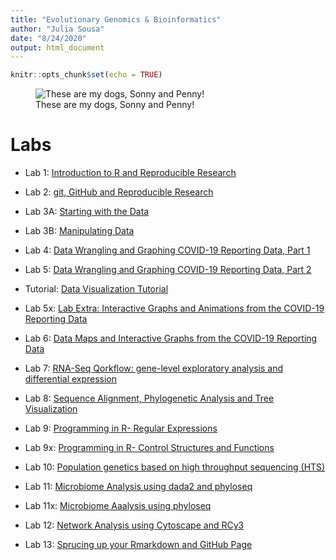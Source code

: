 ```yaml
---
title: "Evolutionary Genomics & Bioinformatics"
author: "Julia Sousa"
date: "8/24/2020"
output: html_document
---
```


```r
knitr::opts_chunk$set(echo = TRUE)
```

![These are my dogs, Sonny and Penny!](IMG_2644.jpg)

# Labs

* Lab 1: [Introduction to R and Reproducible Research](Lab1.html)

* Lab 2: [git, GitHub and Reproducible Research](Lab2.html)

* Lab 3A: [Starting with the Data](Lab3A.html)

* Lab 3B: [Manipulating Data](Lab3B.html)

* Lab 4: [Data Wrangling and Graphing COVID-19 Reporting Data, Part 1](Lab4.html)

* Lab 5: [Data Wrangling and Graphing COVID-19 Reporting Data, Part 2](Lab5.html)

* Tutorial: [Data Visualization Tutorial](data_visualization.html)

* Lab 5x: [Lab Extra: Interactive Graphs and Animations from the COVID-19 Reporting Data](Lab5Extra.html)

* Lab 6: [Data Maps and Interactive Graphs from the COVID-19 Reporting Data](Lab6.html)


* Lab 7: [RNA-Seq Qorkflow: gene-level exploratory analysis and differential expression](Lab7.html)

* Lab 8: [Sequence Alignment, Phylogenetic Analysis and Tree Visualization](Lab8.html)

* Lab 9: [Programming in R- Regular Expressions](Lab9.html)

* Lab 9x: [Programming in R- Control Structures and Functions](Lab9x.html)

* Lab 10: [Population genetics based on high throughput sequencing (HTS)](Lab10.html)

* Lab 11: [Microbiome Analysis using dada2 and phyloseq](Lab11.html)

* Lab 11x: [Microbiome Aaalysis using phyloseq](Lab11x.html)

* Lab 12: [Network Analysis using Cytoscape and RCy3](Lab12.html)

* Lab 13: [Sprucing up your Rmarkdown and GitHub Page](Lab13.html)







